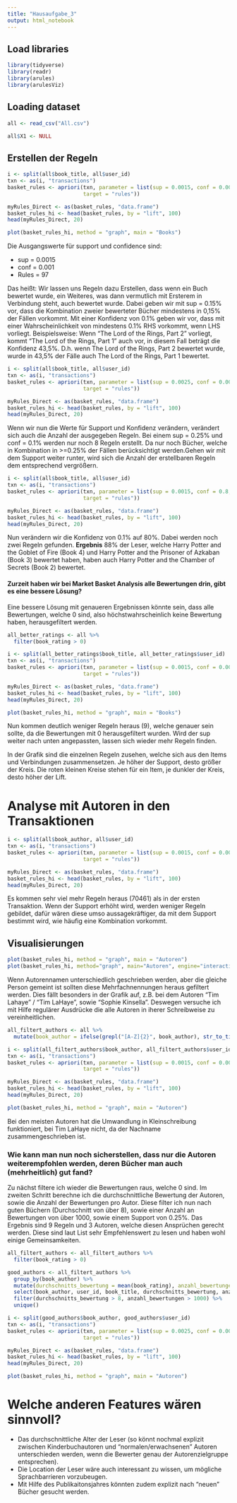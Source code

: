 ```yaml
---
title: "Hausaufgabe_3"
output: html_notebook
---
```

## Load libraries
```r
library(tidyverse)
library(readr)
library(arules)
library(arulesViz)
```

## Loading dataset
```r
all <- read_csv("All.csv")

all$X1 <- NULL
```


## Erstellen der Regeln

```r
i <- split(all$book_title, all$user_id)
txn <- as(i, "transactions")
basket_rules <- apriori(txn, parameter = list(sup = 0.0015, conf = 0.001, minlen = 2,
                        target = "rules"))
```
```r
myRules_Direct <- as(basket_rules, "data.frame")
basket_rules_hi <- head(basket_rules, by = "lift", 100)
head(myRules_Direct, 20)

plot(basket_rules_hi, method = "graph", main = "Books")
```
Die Ausgangswerte für support und confidence sind:

* sup = 0.0015
* conf = 0.001
* Rules = 97

Das heißt: Wir lassen uns Regeln dazu Erstellen, dass wenn ein Buch bewertet wurde, ein Weiteres, was dann vermutlich mit Ersterem in Verbindung steht, auch bewertet wurde. Dabei geben wir mit sup = 0.15% vor, dass die Kombination zweier bewerteter Bücher mindestens in 0,15% der Fällen vorkommt. Mit einer Konfidenz von 0.1% geben wir vor, dass mit einer Wahrscheinlichkeit von mindestens 0.1% RHS vorkommt, wenn LHS vorliegt. Beispielsweise: Wenn "The Lord of the Rings, Part 2" vorliegt, kommt "The Lord of the Rings, Part 1" auch vor, in diesem Fall beträgt die Konfidenz 43,5%. D.h. wenn The Lord of the Rings, Part 2 bewertet wurde, wurde in 43,5% der Fälle auch The Lord of the Rings, Part 1 bewertet. 

```r
i <- split(all$book_title, all$user_id)
txn <- as(i, "transactions")
basket_rules <- apriori(txn, parameter = list(sup = 0.0025, conf = 0.001, minlen = 2,
                        target = "rules"))

myRules_Direct <- as(basket_rules, "data.frame")
basket_rules_hi <- head(basket_rules, by = "lift", 100)
head(myRules_Direct, 20)
```
Wenn wir nun die Werte für Support und Konfidenz verändern, verändert sich auch die Anzahl der ausgegeben Regeln. 
Bei einem sup = 0.25% und conf = 0.1% werden nur noch 8 Regeln erstellt. Da nur noch Bücher, welche in Kombination in >=0.25%  der Fällen berücksichtigt werden.Gehen wir mit dem Support weiter runter, wird sich die Anzahl der erstellbaren Regeln dem entsprechend vergrößern. 

```r
i <- split(all$book_title, all$user_id)
txn <- as(i, "transactions")
basket_rules <- apriori(txn, parameter = list(sup = 0.0015, conf = 0.8, minlen = 2,
                        target = "rules"))

myRules_Direct <- as(basket_rules, "data.frame")
basket_rules_hi <- head(basket_rules, by = "lift", 100)
head(myRules_Direct, 20)
```
Nun verändern wir die Konfidenz von 0.1% auf 80%. Dabei werden noch zwei Regeln gefunden. **Ergebnis** 88% der Leser, welche Harry Potter and the Goblet of Fire (Book 4) und Harry Potter and the Prisoner of Azkaban (Book 3) bewertet haben, haben auch Harry Potter and the Chamber of Secrets (Book 2) bewertet. 

#### Zurzeit haben wir bei Market Basket Analysis alle Bewertungen drin, gibt es eine bessere Lösung? 
Eine bessere Lösung mit genaueren Ergebnissen könnte sein, dass alle Bewertungen, welche 0 sind, also höchstwahrscheinlich keine Bewertung haben, herausgefiltert werden. 
```r
all_better_ratings <- all %>% 
  filter(book_rating > 0)

i <- split(all_better_ratings$book_title, all_better_ratings$user_id)
txn <- as(i, "transactions")
basket_rules <- apriori(txn, parameter = list(sup = 0.0015, conf = 0.001, minlen = 2,
                        target = "rules"))

myRules_Direct <- as(basket_rules, "data.frame")
basket_rules_hi <- head(basket_rules, by = "lift", 100)
head(myRules_Direct, 20)

plot(basket_rules_hi, method = "graph", main = "Books")
```
Nun kommen deutlich weniger Regeln heraus (9), welche genauer sein sollte, da die Bewertungen mit 0 herausgefiltert wurden. Wird der sup weiter nach unten angepassten, lassen sich wieder mehr Regeln finden. 

In der Grafik sind die einzelnen Regeln zusehen, welche sich aus den Items und Verbindungen zusammensetzen. Je höher der Support, desto größer der Kreis. Die roten kleinen Kreise stehen für ein Item, je dunkler der Kreis, desto höher der Lift. 

# Analyse mit Autoren in den Transaktionen

```r
i <- split(all$book_author, all$user_id)
txn <- as(i, "transactions")
basket_rules <- apriori(txn, parameter = list(sup = 0.0015, conf = 0.001, minlen = 2,
                        target = "rules"))

myRules_Direct <- as(basket_rules, "data.frame")
basket_rules_hi <- head(basket_rules, by = "lift", 100)
head(myRules_Direct, 20)
```
Es kommen sehr viel mehr Regeln heraus (70461) als in der ersten Transaktion. Wenn der Support erhöht wird, werden weniger Regeln gebildet, dafür wären diese umso aussagekräftiger, da mit dem Support bestimmt wird, wie häufig eine Kombination vorkommt. 

## Visualisierungen 
```r
plot(basket_rules_hi, method = "graph", main = "Autoren")
plot(basket_rules_hi, method="graph", main="Autoren", engine="interactive")
```

Wenn Autorennamen unterschiedlich geschrieben werden, aber die gleiche Person gemeint ist sollten diese Mehrfachnennungen heraus gefiltert werden. Dies fällt besonders in der Grafik auf, z.B. bei dem Autoren "Tim Lahaye" / "Tim LaHaye", sowie "Sophie Kinsella". Deswegen versuche ich mit Hilfe regulärer Ausdrücke die alle Autoren in iherer Schreibweise zu vereinheitlichen.
```r
all_filtert_authors <- all %>% 
  mutate(book_author = ifelse(grepl("[A-Z]{2}", book_author), str_to_title(book_author), book_author))

i <- split(all_filtert_authors$book_author, all_filtert_authors$user_id)
txn <- as(i, "transactions")
basket_rules <- apriori(txn, parameter = list(sup = 0.0015, conf = 0.001, minlen = 2,
                        target = "rules"))

myRules_Direct <- as(basket_rules, "data.frame")
basket_rules_hi <- head(basket_rules, by = "lift", 100)
head(myRules_Direct, 20)
```
```r
plot(basket_rules_hi, method = "graph", main = "Autoren")
```
Bei den meisten Autoren hat die Umwandlung in Kleinschreibung funktioniert, bei Tim LaHaye nicht, da der Nachname zusammengeschrieben ist.

### Wie kann man nun noch sicherstellen, dass nur die Autoren weiterempfohlen werden, deren Bücher man auch (mehrheitlich) gut fand? 
Zu nächst filtere ich wieder die Bewertungen raus, welche 0 sind. Im zweiten Schritt berechne ich die durchschnittliche Bewertung der Autoren, sowie die Anzahl der Bewertungen pro Autor. Diese filter ich nun nach guten Büchern (Durchschnitt von über 8), sowie einer Anzahl an Bewertungen von über 1000, sowie einem Support von 0.25%. Das Ergebnis sind 9 Regeln und 3 Autoren, welche diesen Ansprüchen gerecht werden. Diese sind laut List sehr Empfehlenswert zu lesen und haben wohl einige Gemeinsamkeiten.
```r

all_filtert_authors <- all_filtert_authors %>% 
  filter(book_rating > 0)

good_authors <- all_filtert_authors %>% 
  group_by(book_author) %>% 
  mutate(durchschnitts_bewertung = mean(book_rating), anzahl_bewertungen = n()) %>%
  select(book_author, user_id, book_title, durchschnitts_bewertung, anzahl_bewertungen) %>% 
  filter(durchschnitts_bewertung > 8, anzahl_bewertungen > 1000) %>% 
  unique()

```


```r
i <- split(good_authors$book_author, good_authors$user_id)
txn <- as(i, "transactions")
basket_rules <- apriori(txn, parameter = list(sup = 0.0025, conf = 0.001, minlen = 2,
                        target = "rules"))
```


```r
myRules_Direct <- as(basket_rules, "data.frame")
basket_rules_hi <- head(basket_rules, by = "lift", 100)
head(myRules_Direct, 20)
```
```r
plot(basket_rules_hi, method = "graph", main = "Autoren")
```

# Welche anderen Features wären sinnvoll? 

* Das durchschnittliche Alter der Leser (so könnt nochmal explizit zwischen Kinderbuchautoren und "normalen/erwachsenen" Autoren unterschieden werden, wenn die Bewerter genau der Autorenzielgruppe entsprechen). 
* Die Location der Leser wäre auch interessant zu wissen, um mögliche Sprachbarrieren vorzubeugen. 
* Mit Hilfe des Publikaitonsjahres könnten zudem explizit nach "neuen" Bücher gesucht werden.  


